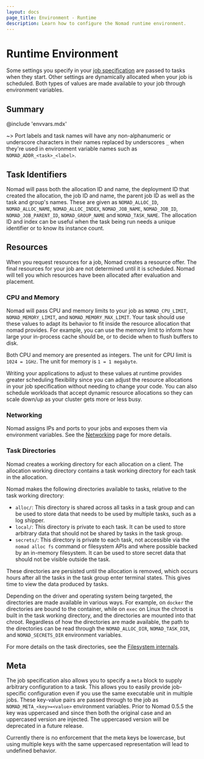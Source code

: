 ```yaml
---
layout: docs
page_title: Environment - Runtime
description: Learn how to configure the Nomad runtime environment.
---
```


# Runtime Environment

Some settings you specify in your [job specification][jobspec] are passed
to tasks when they start. Other settings are dynamically allocated when your job
is scheduled. Both types of values are made available to your job through
environment variables.

## Summary

@include 'envvars.mdx'

~> Port labels and task names will have any non-alphanumeric or underscore
characters in their names replaced by underscores `_` when they're used in
environment variable names such as `NOMAD_ADDR_<task>_<label>`.

## Task Identifiers

Nomad will pass both the allocation ID and name, the deployment ID that created
the allocation, the job ID and name, the parent job ID as well as
the task and group's names. These are given as `NOMAD_ALLOC_ID`, `NOMAD_ALLOC_NAME`,
`NOMAD_ALLOC_INDEX`, `NOMAD_JOB_NAME`, `NOMAD_JOB_ID`,
`NOMAD_JOB_PARENT_ID`, `NOMAD_GROUP_NAME` and `NOMAD_TASK_NAME`. The allocation ID
and index can be useful when the task being run needs a unique identifier or to
know its instance count.

## Resources

When you request resources for a job, Nomad creates a resource offer. The final
resources for your job are not determined until it is scheduled. Nomad will
tell you which resources have been allocated after evaluation and placement.

### CPU and Memory

Nomad will pass CPU and memory limits to your job as `NOMAD_CPU_LIMIT`,
`NOMAD_MEMORY_LIMIT`, and `NOMAD_MEMORY_MAX_LIMIT`. Your task should use these
values to adapt its behavior to fit inside the resource allocation that nomad
provides. For example, you can use the memory limit to inform how large your
in-process cache should be, or to decide when to flush buffers to disk.

Both CPU and memory are presented as integers. The unit for CPU limit is
`1024 = 1GHz`. The unit for memory is `1 = 1 megabyte`.

Writing your applications to adjust to these values at runtime provides greater
scheduling flexibility since you can adjust the resource allocations in your
job specification without needing to change your code. You can also schedule workloads
that accept dynamic resource allocations so they can scale down/up as your
cluster gets more or less busy.

### Networking

Nomad assigns IPs and ports to your jobs and exposes them via environment
variables. See the [Networking](/docs/job-specification/network) page for more
details.

### Task Directories

Nomad creates a working directory for each allocation on a client. The
allocation working directory contains a task working directory for each task
in the allocation.

Nomad makes the following directories available to tasks, relative to the task
working directory:

- `alloc/`: This directory is shared across all tasks in a task group and can be
  used to store data that needs to be used by multiple tasks, such as a log
  shipper.
- `local/`: This directory is private to each task. It can be used to store
  arbitrary data that should not be shared by tasks in the task group.
- `secrets/`: This directory is private to each task, not accessible via the
  `nomad alloc fs` command or filesystem APIs and where possible backed by an
  in-memory filesystem. It can be used to store secret data that should not be
  visible outside the task.

These directories are persisted until the allocation is removed, which occurs
hours after all the tasks in the task group enter terminal states. This gives
time to view the data produced by tasks.

Depending on the driver and operating system being targeted, the directories
are made available in various ways. For example, on `docker` the directories
are bound to the container, while on `exec` on Linux the chroot is built in
the task working directory, and the directories are mounted into that
chroot. Regardless of how the directories are made available, the path to the
directories can be read through the `NOMAD_ALLOC_DIR`, `NOMAD_TASK_DIR`, and
`NOMAD_SECRETS_DIR` environment variables.

For more details on the task directories, see the [Filesystem internals].

## Meta

The job specification also allows you to specify a `meta` block to supply arbitrary
configuration to a task. This allows you to easily provide job-specific
configuration even if you use the same executable unit in multiple jobs. These
key-value pairs are passed through to the job as `NOMAD_META_<key>=<value>`
environment variables. Prior to Nomad 0.5.5 the key was uppercased and since
then both the original case and an uppercased version are injected. The
uppercased version will be deprecated in a future release.

Currently there is no enforcement that the meta keys be lowercase, but using
multiple keys with the same uppercased representation will lead to undefined
behavior.

[jobspec]: /docs/job-specification 'Nomad Job Specification'
[vault]: /docs/vault-integration 'Nomad Vault Integration'
[filesystem internals]: /docs/concepts/filesystem
